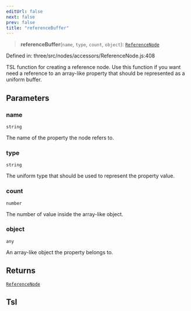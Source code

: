 ```yaml
---
editUrl: false
next: false
prev: false
title: "referenceBuffer"
---
```


> **referenceBuffer**(`name`, `type`, `count`, `object`): [`ReferenceNode`](../classes/Three.WebGPU.ReferenceNode.html)

Defined in: three/src/nodes/accessors/ReferenceNode.js:408

TSL function for creating a reference node. Use this function if you want need a reference
to an array-like property that should be represented as a uniform buffer.

## Parameters

### name

`string`

The name of the property the node refers to.

### type

`string`

The uniform type that should be used to represent the property value.

### count

`number`

The number of value inside the array-like object.

### object

`any`

An array-like object the property belongs to.

## Returns

[`ReferenceNode`](../classes/Three.WebGPU.ReferenceNode.html)

## Tsl
